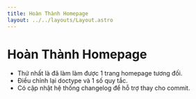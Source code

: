 ```yaml
---
title: Hoàn Thành Homepage
layout: ../../layouts/Layout.astro
---
```


# Hoàn Thành Homepage

- Thứ nhất là đã làm làm được 1 trang homepage tương đối.
- Điều chỉnh lại doctype và 1 số quy tắc.
- Có cập nhật hệ thống changelog để hỗ trợ thay cho commit.